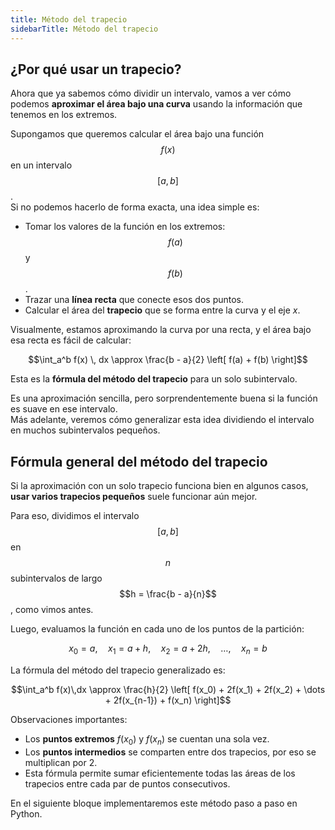 ```yaml
---
title: Método del trapecio
sidebarTitle: Método del trapecio
---
```


<link
  rel="stylesheet"
  href="https://cdn.jsdelivr.net/npm/katex/dist/katex.css"
/>

## ¿Por qué usar un trapecio?

Ahora que ya sabemos cómo dividir un intervalo, vamos a ver cómo podemos **aproximar el área bajo una curva** usando la información que tenemos en los extremos.

Supongamos que queremos calcular el área bajo una función $$f(x)$$ en un intervalo $$[a, b]$$.  
Si no podemos hacerlo de forma exacta, una idea simple es:

- Tomar los valores de la función en los extremos: $$f(a)$$ y $$f(b)$$.
- Trazar una **línea recta** que conecte esos dos puntos.
- Calcular el área del **trapecio** que se forma entre la curva y el eje $x$.

Visualmente, estamos aproximando la curva por una recta, y el área bajo esa recta es fácil de calcular:

```math
\int_a^b f(x) \, dx \approx \frac{b - a}{2} \left[ f(a) + f(b) \right]
```

Esta es la **fórmula del método del trapecio** para un solo subintervalo.

Es una aproximación sencilla, pero sorprendentemente buena si la función es suave en ese intervalo.  
Más adelante, veremos cómo generalizar esta idea dividiendo el intervalo en muchos subintervalos pequeños.


## Fórmula general del método del trapecio

Si la aproximación con un solo trapecio funciona bien en algunos casos, **usar varios trapecios pequeños** suele funcionar aún mejor.

Para eso, dividimos el intervalo $$[a, b]$$ en $$n$$ subintervalos de largo $$h = \frac{b - a}{n}$$, como vimos antes.

Luego, evaluamos la función en cada uno de los puntos de la partición:

$$
x_0 = a,\quad x_1 = a + h,\quad x_2 = a + 2h,\quad \dots,\quad x_n = b
$$

La fórmula del método del trapecio generalizado es:

```math
\int_a^b f(x)\,dx \approx \frac{h}{2} \left[ f(x_0) + 2f(x_1) + 2f(x_2) + \dots + 2f(x_{n-1}) + f(x_n) \right]
```

Observaciones importantes:

- Los **puntos extremos** $f(x_0)$ y $f(x_n)$ se cuentan una sola vez.
- Los **puntos intermedios** se comparten entre dos trapecios, por eso se multiplican por 2.
- Esta fórmula permite sumar eficientemente todas las áreas de los trapecios entre cada par de puntos consecutivos.

En el siguiente bloque implementaremos este método paso a paso en Python.
